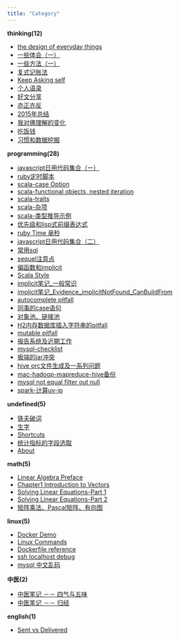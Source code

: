 ```yaml
---
title: "Category"
---
```


**thinking(12)**

* [the design of everyday things](2015-05-10-the_design_of_everyday_things.html)
* [一些体会（一）](2015-05-10-一些体会（一）.html)
* [一些方法（一）](2015-05-10-一些方法（一）.html)
* [复式记账法](2015-05-11-复式记账法.html)
* [Keep Asking self](2015-06-03-keep-asking-self.html)
* [个人语录](2015-07-09-个人语录.html)
* [好文分享](2015-08-16-share-doc.html)
* [亦正亦反](2016-01-02-亦正亦反.html)
* [2015年总结](2016-01-24-2015年总结.html)
* [我对佛理解的变化](2016-01-27-my_opinion_on_buddha.html)
* [吃饭钱](2016-03-08-吃饭钱.html)
* [习惯和数据挖掘](2016-11-11-习惯和数据挖掘.html)

**programming(28)**

* [javascript日用代码集合（一）](2015-05-11-javascript日用代码集合（一）.html)
* [ruby定时脚本](2015-05-11-ruby定时脚本.html)
* [scala-case Option](2015-05-15-scala-case_Option.html)
* [scala-functional objects, nested iteration](2015-05-15-scala-functional_objects,_nested_iteration.html)
* [scala-traits](2015-05-15-scala-traits.html)
* [scala-杂项](2015-05-15-scala-杂项.html)
* [scala-类型推导示例](2015-05-20-scala-类型推导示例.html)
* [优先级和lisp式前缀表达式](2015-05-21-优先级和lisp式前缀表达式.html)
* [ruby Time 毫秒](2015-05-26-ruby_time注意点.html)
* [javascript日用代码集合（二）](2015-06-09-javascript日用代码集合（二）.html)
* [常用sql](2015-07-02-常用sql.html)
* [sequel注意点](2015-07-14-sequel注意点.html)
* [偏函数和implicit](2015-07-29-偏函数和implicit.html)
* [Scala Style](2015-07-30-scala_style.html)
* [implicit笔记_一般常识](2015-10-20-implicit笔记_一般常识.html)
* [implicit笔记_Evidence_implicitNotFound_CanBuildFrom](2015-10-22-implicit笔记_Evidence_implicitNotFound_CanBuildFrom.html)
* [autocomplete pitfall](2015-10-29-autocomplete_pitfall.html)
* [同事的case语句](2015-11-04-同事的case语句.html)
* [对象池、链接池](2015-11-20-object_pool.html)
* [H2内存数据库插入字符串的pitfall](2016-01-14-h2_sql_pitfall.html)
* [mutable pitfall](2016-01-20-mutable_pitfall.html)
* [报告系统及近期工作](2016-11-05-报告系统及近期工作.html)
* [mysql-checklist](2016-11-12-mysql-checklist.html)
* [极端的jar冲突](2016-11-17-极端的jar冲突.html)
* [hive orc文件生成及一系列问题](2016-11-19-hive-orc文件生成及一系列问题.html)
* [mac-hadoop-mapreduce-hive备份](2016-11-19-mac-hadoop-mapreduce-hive备份.html)
* [mysql not equal filter out null](2016-11-25-mysql-not-equal-filter-out-null.html)
* [spark-计算uv-ip](2016-12-23-spark-计算uv-ip.html)

**undefined(5)**

* [铁夫破词](2015-05-16-铁夫破词.html)
* [生字](2015-06-26-生字.html)
* [Shortcuts](2015-07-09-shortcuts.html)
* [统计指标的字段选取](2016-11-25-统计指标的字段选取.html)
* [About](about.html)

**math(5)**

* [Linear Algebra Preface](2015-06-07-linear-algebra-preface.html)
* [Chapter1 Introduction to Vectors](2015-06-08-Chapter_1_Introduction_to_Vectors.html)
* [Solving Linear Equations-Part 1](2015-06-16-Solving_Linear_Equations-Part_1.html)
* [Solving Linear Equations-Part 2](2015-06-30-Solving_Linear_Equations-Part_2.html)
* [矩阵乘法、Pascal矩阵、有向图](2015-08-08-矩阵乘法、Pascal矩阵、有向图.html)

**linux(5)**

* [Docker Demo](2015-07-28-docker_demo.html)
* [Linux Commands](2015-07-28-linux_commands.html)
* [Dockerfile reference](2015-07-29-dockerfile_ref.html)
* [ssh localhost debug](2016-07-28-一次ssh_localhost.html)
* [mysql 中文乱码](2016-11-05-mysql-中文乱码.html)

**中医(2)**

* [中医笔记 －－ 四气与五味](2016-01-02-中药笔记－四气与五味.html)
* [中医笔记 －－ 归经](2016-01-02-中药笔记－归经.html)

**english(1)**

* [Sent vs Delivered](2016-01-13-send_vs_deliver.html)
